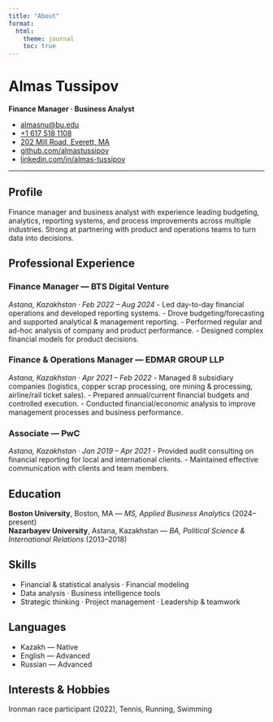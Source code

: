 ```yaml
---
title: "About"
format:
  html:
    theme: journal
    toc: true
---
```


# Almas Tussipov

**Finance Manager · Business Analyst**

::: {.contact}
- <i class="fa-solid fa-envelope"></i> [almasnu@bu.edu](mailto:almasnu@bu.edu)
- <i class="fa-solid fa-phone"></i> [+1&nbsp;617&nbsp;518&nbsp;1108](tel:+16175181108)
- <i class="fa-solid fa-location-dot"></i> [202 Mill Road, Everett, MA](https://www.google.com/maps/search/?api=1&query=202%20Mill%20Road%2C%20Everett%2C%20MA)
- <i class="fa-brands fa-github"></i> [github.com/almastussipov](https://github.com/almastussipov)
- <i class="fa-brands fa-linkedin"></i> [linkedin.com/in/almas-tussipov](https://www.linkedin.com/in/almas-tussipov)
:::

---

## <i class="fa-solid fa-user"></i> Profile
Finance manager and business analyst with experience leading budgeting, analytics, reporting systems, and process improvements across multiple industries. Strong at partnering with product and operations teams to turn data into decisions.

## <i class="fa-solid fa-briefcase"></i> Professional Experience

### Finance Manager — BTS Digital Venture  
*Astana, Kazakhstan · Feb 2022 – Aug 2024*
- Led day-to-day financial operations and developed reporting systems.
- Drove budgeting/forecasting and supported analytical & management reporting.
- Performed regular and ad-hoc analysis of company and product performance.
- Designed complex financial models for product decisions.

### Finance & Operations Manager — EDMAR GROUP LLP  
*Astana, Kazakhstan · Apr 2021 – Feb 2022*
- Managed 8 subsidiary companies (logistics, copper scrap processing, ore mining & processing, airline/rail ticket sales).
- Prepared annual/current financial budgets and controlled execution.
- Conducted financial/economic analysis to improve management processes and business performance.

### Associate — PwC  
*Astana, Kazakhstan · Jan 2019 – Apr 2021*
- Provided audit consulting on financial reporting for local and international clients.
- Maintained effective communication with clients and team members.

## <i class="fa-solid fa-graduation-cap"></i> Education
**Boston University**, Boston, MA — *MS, Applied Business Analytics* (2024–present)  
**Nazarbayev University**, Astana, Kazakhstan — *BA, Political Science & International Relations* (2013–2018)

## <i class="fa-solid fa-screwdriver-wrench"></i> Skills
- Financial & statistical analysis · Financial modeling  
- Data analysis · Business intelligence tools  
- Strategic thinking · Project management · Leadership & teamwork

## <i class="fa-solid fa-language"></i> Languages
- Kazakh — Native  
- English — Advanced  
- Russian — Advanced

## <i class="fa-solid fa-heart"></i> Interests & Hobbies
Ironman race participant (2022), Tennis, Running, Swimming
